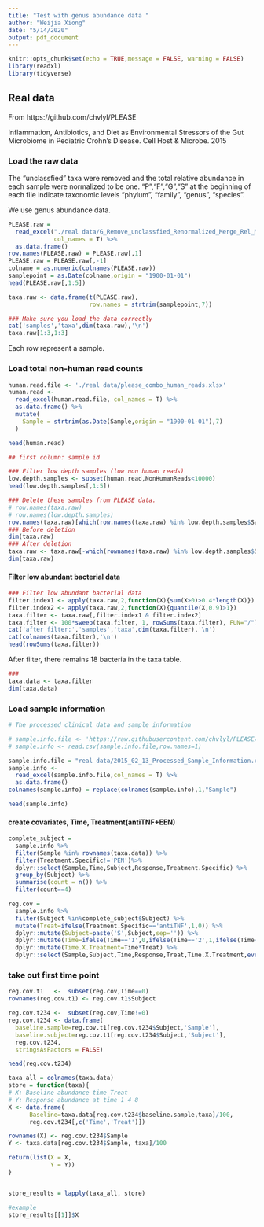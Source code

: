 ```yaml
---
title: "Test with genus abundance data "
author: "Weijia Xiong"
date: "5/14/2020"
output: pdf_document
---
```

```r
knitr::opts_chunk$set(echo = TRUE,message = FALSE, warning = FALSE)
library(readxl)
library(tidyverse)
```

## Real data 

From https://github.com/chvlyl/PLEASE

Inflammation, Antibiotics, and Diet as Environmental Stressors of the Gut Microbiome in Pediatric Crohn’s Disease. Cell Host & Microbe. 2015


### Load the raw data

The "unclassfied" taxa were removed and the total relative abundance in each sample were normalized to be one. "P","F","G","S" at the beginning of each file indicate taxonomic levels "phylum", "family", "genus", "species".

We use genus abundance data.
```r
PLEASE.raw = 
  read_excel("./real data/G_Remove_unclassfied_Renormalized_Merge_Rel_MetaPhlAn_Result.xlsx",
             col_names = T) %>% 
  as.data.frame() 
row.names(PLEASE.raw) = PLEASE.raw[,1]
PLEASE.raw = PLEASE.raw[,-1]
colname = as.numeric(colnames(PLEASE.raw))
samplepoint = as.Date(colname,origin = "1900-01-01")
head(PLEASE.raw[,1:5])
```


```r
taxa.raw <- data.frame(t(PLEASE.raw),
                       row.names = strtrim(samplepoint,7))

### Make sure you load the data correctly
cat('samples','taxa',dim(taxa.raw),'\n')
taxa.raw[1:3,1:3]
```

Each row represent a sample.


### Load total non-human read counts
```r
human.read.file <- './real data/please_combo_human_reads.xlsx'
human.read <- 
  read_excel(human.read.file, col_names = T) %>% 
  as.data.frame() %>% 
  mutate(
    Sample = strtrim(as.Date(Sample,origin = "1900-01-01"),7)
  )

head(human.read)

## first column: sample id
```

```r
### Filter low depth samples (low non human reads)
low.depth.samples <- subset(human.read,NonHumanReads<10000)
head(low.depth.samples[,1:5])
```


```r
### Delete these samples from PLEASE data.
# row.names(taxa.raw)
# row.names(low.depth.samples)
row.names(taxa.raw)[which(row.names(taxa.raw) %in% low.depth.samples$Sample)]
### Before deletion
dim(taxa.raw)
### After deletion
taxa.raw <- taxa.raw[-which(rownames(taxa.raw) %in% low.depth.samples$Sample),]
dim(taxa.raw)
```

#### Filter low abundant bacterial data
```r
### Filter low abundant bacterial data
filter.index1 <- apply(taxa.raw,2,function(X){sum(X>0)>0.4*length(X)})
filter.index2 <- apply(taxa.raw,2,function(X){quantile(X,0.9)>1})
taxa.filter <- taxa.raw[,filter.index1 & filter.index2]
taxa.filter <- 100*sweep(taxa.filter, 1, rowSums(taxa.filter), FUN="/")
cat('after filter:','samples','taxa',dim(taxa.filter),'\n')
cat(colnames(taxa.filter),'\n')
head(rowSums(taxa.filter))
```

After filter, there remains 18 bacteria in the taxa table. 

```r
### 
taxa.data <- taxa.filter
dim(taxa.data)
```


### Load sample information
```r
# The processed clinical data and sample information

# sample.info.file <- 'https://raw.githubusercontent.com/chvlyl/PLEASE/master/1_Data/Processed_Data/Sample_Information/2015_02_13_Processed_Sample_Information.csv'
# sample.info <- read.csv(sample.info.file,row.names=1)

sample.info.file = "real data/2015_02_13_Processed_Sample_Information.xlsx"
sample.info <- 
  read_excel(sample.info.file,col_names = T) %>% 
  as.data.frame()
colnames(sample.info) = replace(colnames(sample.info),1,"Sample")
```

```r
head(sample.info)
```


#### create covariates, Time, Treatment(antiTNF+EEN)
```r
complete_subject =
  sample.info %>% 
  filter(Sample %in% rownames(taxa.data)) %>%
  filter(Treatment.Specific!='PEN')%>%
  dplyr::select(Sample,Time,Subject,Response,Treatment.Specific) %>%
  group_by(Subject) %>% 
  summarise(count = n()) %>% 
  filter(count==4) 

reg.cov = 
  sample.info %>% 
  filter(Subject %in%complete_subject$Subject) %>% 
  mutate(Treat=ifelse(Treatment.Specific=='antiTNF',1,0)) %>%
  dplyr::mutate(Subject=paste('S',Subject,sep='')) %>%
  dplyr::mutate(Time=ifelse(Time=='1',0,ifelse(Time=='2',1,ifelse(Time=='3',4,ifelse(Time=='4',8,NA))))) %>%
  dplyr::mutate(Time.X.Treatment=Time*Treat) %>%
  dplyr::select(Sample,Subject,Time,Response,Treat,Time.X.Treatment,everything())
```


### take out first time point

```r
reg.cov.t1   <-  subset(reg.cov,Time==0)
rownames(reg.cov.t1) <- reg.cov.t1$Subject

reg.cov.t234 <-  subset(reg.cov,Time!=0)
reg.cov.t234 <- data.frame(
  baseline.sample=reg.cov.t1[reg.cov.t234$Subject,'Sample'],
  baseline.subject=reg.cov.t1[reg.cov.t234$Subject,'Subject'],
  reg.cov.t234,
  stringsAsFactors = FALSE)

head(reg.cov.t234)
```




```r
taxa_all = colnames(taxa.data)
store = function(taxa){
# X: Baseline abundance time Treat
# Y: Response abundance at time 1 4 8
X <- data.frame(
      Baseline=taxa.data[reg.cov.t234$baseline.sample,taxa]/100,
      reg.cov.t234[,c('Time','Treat')])

rownames(X) <- reg.cov.t234$Sample
Y <- taxa.data[reg.cov.t234$Sample, taxa]/100

return(list(X = X,  
            Y = Y))
}


store_results = lapply(taxa_all, store)

#example
store_results[[1]]$X
```

